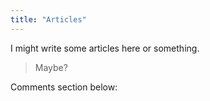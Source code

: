 ```yaml
---
title: "Articles"
---
```


I might write some articles here or something.

> Maybe?


Comments section below:


<div id="gitalk-container"></div>
